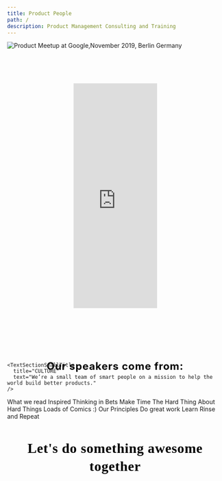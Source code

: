 ```yaml
---
title: Product People
path: /
description: Product Management Consulting and Training
---
```


<TopSection
  titleText="Discover and Deliver Great Products. Faster"
  buttonText="Schedule a call"
/>
<Grid container justify="center">
  <Grid item xs={12} md={8}>
    <GridContainer>
      <GridItemImage imageURL="/images/logo-omio.png"
      altText="Omio GoEuro logo"
      />
      <GridItemImage imageURL="/images/logo-heycar.png"
      altText="heycar logo"
      />
      <GridItemImage imageURL="/images/logo-moia.png"
      altText="MOIA logo"
      />
      <GridItemImage imageURL="/images/logo-koerber-digital.png"
      altText="Koerber Digital logo"
      />
      <GridItemImage imageURL="/images/logo-axel-springer.png"
      altText="Axel Springer logo"
      />
      <GridItemImage imageURL="/images/logo-avira.png"
      altText="Avira Antivirus logo"
      />
    </GridContainer>
  </Grid>
</Grid>
<Grid container justify="center">
  <Grid item xs={12} md={8}>
    <TextSectionSmallTitle
      title="SERVICES"
      text="We upgrade product teams through coaching, consulting, working hand-on and acting as a sparring partner for management. We work directly and personally with you and your team to achieve current and future success."
    />
  </Grid>
</Grid>
<Grid container justify="center">
  <Grid item xs={12} lg={4}>
    <ServicesCard
      overlappingBoxText="1-2 days"
      imageURL="/images/services-product-management-training.png"
      title="Product Management Training"
      subtitle="Discovery, Delivery, Metrics"
    />
  </Grid>
  <Grid item xs={12} lg={4}>
    <ServicesCard
      overlappingBoxText="10-15 days"
      imageURL="/images/services-product-management-team-appraisal.png"
      title="Product Team Appraisal"
      subtitle="People, Product, Processes"
    />
  </Grid>
  <Grid item xs={12} lg={4}>
    <ServicesCard
      overlappingBoxText="3-5 months"
      imageURL="/images/services-interim-product-manager.png"
      title="Interim Product Management"
      subtitle="Embedded in the team"
    />
  </Grid>
</Grid>
<ButtonBig text="Schedule a call" link="https://calendly.com/mirelamus" />
<Grid container justify="center">
  <Grid item xs={12} md={8}>
    <TextSectionSmallTitle
      title="CASE STUDIES"
      text="We would say more but we’ve signed an NDA. We’re happy to provide references or more general details about our work."
    />
  </Grid>
</Grid>
<Grid container spacing={40} justify="center">
  <Grid item xs={12} lg={4}>
    <CaseStudyCard
      imgHeight={358}
      subtitle="Case Study Omio"
      imgURL="/images/case-study-omio.jpg"
      title="omio"
    />
  </Grid>
  <Grid item xs={12} lg={4}>
    <CaseStudyCard
      imgHeight={358}
      subtitle="Case Study HeyCar"
      imgURL="/images/case-study-heycar.jpg"
      title="HeyCar"
    />
  </Grid>
  <Grid item xs={12} lg={4}>
    <CaseStudyCard
      imgHeight={358}
      imgURL="/images/case-study-koerber-digital.jpg"
      title="Körber Digital"
      subtitle="MVP Scoping and Rollout"
    />
  </Grid>
</Grid>
<Grid container justify="center">
  <Grid item xs={12} md={8}>
    <TextSectionSmallTitle
      title="MEETUPS AND EVENTS"
      text="Meet our active community of 2400+ Product People with speakers  from Google, Delivery Hero, Zalando, Omio, Ada Health, Grover, Finleap and more."
    />
  </Grid>
</Grid>
<img
  src="/images/product-meetup-at-google-2019.jpg"
  style="max-width: 100%"
  alt="Product Meetup at Google,November 2019, Berlin Germany"
/>
<div style="width:195px; text-align:center; margin: 80px auto;">
  <iframe
    src="https://www.eventbrite.com/calendar-widget?eid=91206714739"
    frameborder="0"
    height="525"
    width="195"
    marginheight="0"
    marginwidth="0"
    scrolling="no"
    allowtransparency="true"
  ></iframe>
</div>
<ButtonBig text="Join our community" link="https://www.meetup.com/productmanagementpeople/" />
<h2
  style="
    font-style: normal;
    font-weight: bold;
    font-size: 24px;
    line-height: 32px;
    text-align: center;
    letter-spacing: 1px;
    color: black;
    margin-top: 120px;
    margin-bottom: -40px;
  "
>
  Our speakers come from:
</h2>
<Grid container justify="center">
  <Grid item xs={12} md={8}>
    <GridContainer>
      <GridItemImage imageURL="/images/logo-google.png"
      altText="Google logo"
      />
      <GridItemImage imageURL="/images/logo-delivery-hero.png" altText="Delivery Hero logo"
      />
      <GridItemImage imageURL="/images/logo-zalando.png"
      altText="Zalando logo"
      />
      <GridItemImage imageURL="/images/logo-finleap.png"
      altText="Finleap logo"
      />
      <GridItemImage imageURL="/images/logo-hotjar.png"
      altText="Hotjar logo"
      />
      <GridItemImage imageURL="/images/logo-grover.png"
      altText="Grover logo"
      />
      <GridItemImage imageURL="/images/logo-ada-health.png"
      altText="Ada Health logo"
      />
      <GridItemImage imageURL="/images/logo-cara-care.png"
      altText="Cara Care logo"
      />
      <GridItemImage imageURL="/images/logo-medbelle.png"
      altText="Medbelle logo"
      />
      <GridItemImage imageURL="/images/logo-labtwin.png"
      altText="Labtwin logo"
      />
      <GridItemImage imageURL="/images/logo-flixbus.png"
      altText="Flixbus logo"
      />
      <GridItemImage imageURL="/images/logo-daimler-mobility.png"
      altText="Daimler Mobility logo"
      />
    </GridContainer>
    <ButtonBig text="Speak or host" link="https://airtable.com/shrq6BJyVVRky4Po8" />

    <TextSectionSmallTitle
      title="CULTURE"
      text="We’re a small team of smart people on a mission to help the world build better products."
    />
  </Grid>
</Grid>
<Grid container spacing={40} justify="center">
  <Grid item xs={12} md={4}>
    <CultureCard imageURL="/images/icon-book.png">
      <CultureCardTitle>What we read</CultureCardTitle>
      <CultureCardList>
        <CultureCardListItem>Inspired</CultureCardListItem>
        <CultureCardListItem>Thinking in Bets</CultureCardListItem>
        <CultureCardListItem>Make Time</CultureCardListItem>
        <CultureCardListItem>
          The Hard Thing About
          <br /> Hard Things
        </CultureCardListItem>
        <CultureCardListItem>Loads of Comics :)</CultureCardListItem>
      </CultureCardList>
    </CultureCard>
  </Grid>
  <Grid item xs={12} md={4}>
    <CultureCard imageURL="/images/icon-principles.png">
      <CultureCardTitle>Our Principles</CultureCardTitle>
      <CultureCardList>
        <CultureCardListItem>Do great work</CultureCardListItem>
        <CultureCardListItem>Learn</CultureCardListItem>
        <CultureCardListItem>Rinse and Repeat</CultureCardListItem>
      </CultureCardList>
    </CultureCard>
  </Grid>
</Grid>
<h2
  style="
font-family: Red Hat Display;
font-weight: 700;
font-size: 32px;
line-height: 42px;
text-align: center;
letter-spacing: 0.8px;
color: #000000;
"
>
  Let's do something awesome together
</h2>
<ButtonBig text="See open positions" link="https://angel.co/company/productpeople/jobs" />
